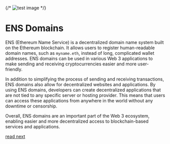 
{/* ![test image](/og-preview.jpg) */}

# ENS Domains

ENS (Ethereum Name Service) is a decentralized domain name system built on the Ethereum blockchain.
It allows users to register human-readable domain names, such as `myname.eth`, instead of long,
complicated wallet addresses. ENS domains can be used in various Web 3 applications to make sending
and receiving cryptocurrencies easier and more user-friendly.

In addition to simplifying the process of sending and receiving transactions, ENS domains also allow
for decentralized websites and applications. By using ENS domains, developers can create
decentralized applications that are not tied to any specific server or hosting provider. This means
that users can access these applications from anywhere in the world without any downtime or
censorship.

Overall, ENS domains are an important part of the Web 3 ecosystem, enabling easier and more
decentralized access to blockchain-based services and applications.

[read next](/how-tos/second-post)
